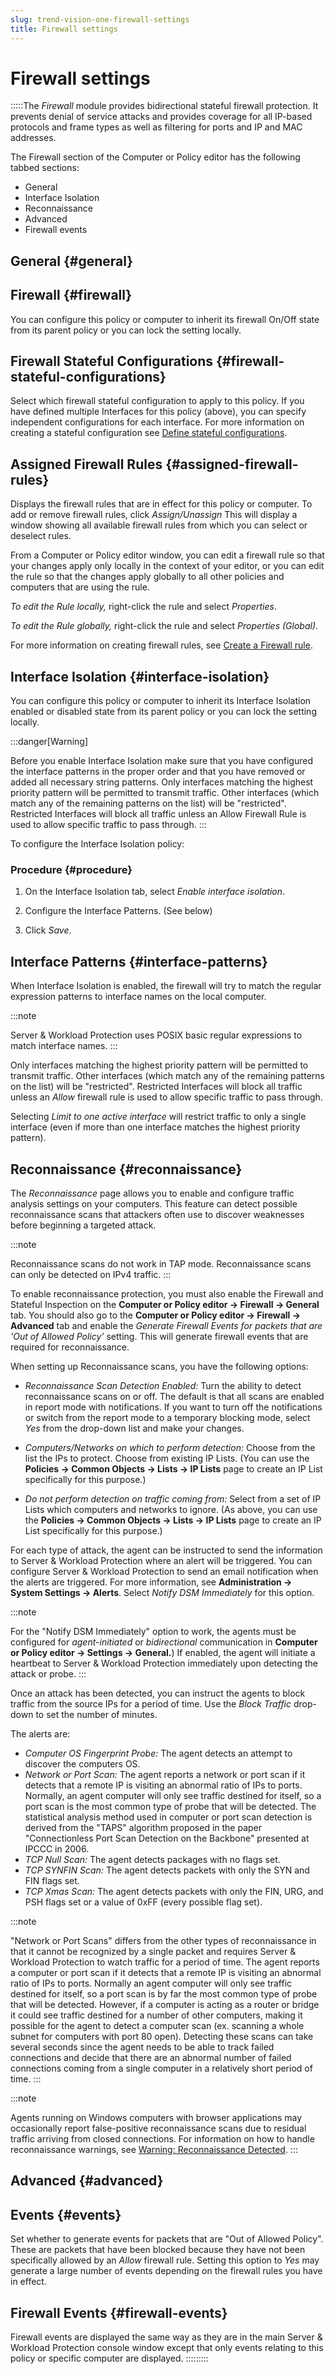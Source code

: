 ```yaml
---
slug: trend-vision-one-firewall-settings
title: Firewall settings
---
```

# Firewall settings

:::::The *Firewall* module provides bidirectional stateful firewall protection. It prevents denial of service attacks and provides coverage for all IP-based protocols and frame types as well as filtering for ports and IP and MAC addresses.

The Firewall section of the Computer or Policy editor has the following tabbed sections:

- General
- Interface Isolation
- Reconnaissance
- Advanced
- Firewall events

## General {#general}

## Firewall {#firewall}

You can configure this policy or computer to inherit its firewall On/Off state from its parent policy or you can lock the setting locally.

## Firewall Stateful Configurations {#firewall-stateful-configurations}

Select which firewall stateful configuration to apply to this policy. If you have defined multiple Interfaces for this policy (above), you can specify independent configurations for each interface. For more information on creating a stateful configuration see [Define stateful configurations](define-stateful-firewall.mdx).

## Assigned Firewall Rules {#assigned-firewall-rules}

Displays the firewall rules that are in effect for this policy or computer. To add or remove firewall rules, click *Assign/Unassign* This will display a window showing all available firewall rules from which you can select or deselect rules.

From a Computer or Policy editor window, you can edit a firewall rule so that your changes apply only locally in the context of your editor, or you can edit the rule so that the changes apply globally to all other policies and computers that are using the rule.

*To edit the Rule locally,* right-click the rule and select *Properties*.

*To edit the Rule globally,* right-click the rule and select *Properties (Global)*.

For more information on creating firewall rules, see [Create a Firewall rule](create-firewall-rule.mdx).

## Interface Isolation {#interface-isolation}

You can configure this policy or computer to inherit its Interface Isolation enabled or disabled state from its parent policy or you can lock the setting locally.

:::danger[Warning]

Before you enable Interface Isolation make sure that you have configured the interface patterns in the proper order and that you have removed or added all necessary string patterns. Only interfaces matching the highest priority pattern will be permitted to transmit traffic. Other interfaces (which match any of the remaining patterns on the list) will be "restricted". Restricted Interfaces will block all traffic unless an Allow Firewall Rule is used to allow specific traffic to pass through.
:::

To configure the Interface Isolation policy:

### Procedure {#procedure}

1.  On the Interface Isolation tab, select *Enable interface isolation*.

2.  Configure the Interface Patterns. (See below)

3.  Click *Save*.

## Interface Patterns {#interface-patterns}

When Interface Isolation is enabled, the firewall will try to match the regular expression patterns to interface names on the local computer.

:::note

Server & Workload Protection uses POSIX basic regular expressions to match interface names.
:::

Only interfaces matching the highest priority pattern will be permitted to transmit traffic. Other interfaces (which match any of the remaining patterns on the list) will be "restricted". Restricted Interfaces will block all traffic unless an *Allow* firewall rule is used to allow specific traffic to pass through.

Selecting *Limit to one active interface* will restrict traffic to only a single interface (even if more than one interface matches the highest priority pattern).

## Reconnaissance {#reconnaissance}

The *Reconnaissance* page allows you to enable and configure traffic analysis settings on your computers. This feature can detect possible reconnaissance scans that attackers often use to discover weaknesses before beginning a targeted attack.

:::note

Reconnaissance scans do not work in TAP mode. Reconnaissance scans can only be detected on IPv4 traffic.
:::

To enable reconnaissance protection, you must also enable the Firewall and Stateful Inspection on the **Computer or Policy editor → Firewall → General** tab. You should also go to the **Computer or Policy editor → Firewall → Advanced** tab and enable the *Generate Firewall Events for packets that are 'Out of Allowed Policy'* setting. This will generate firewall events that are required for reconnaissance.

When setting up Reconnaissance scans, you have the following options:

- *Reconnaissance Scan Detection Enabled:* Turn the ability to detect reconnaissance scans on or off. The default is that all scans are enabled in report mode with notifications. If you want to turn off the notifications or switch from the report mode to a temporary blocking mode, select *Yes* from the drop-down list and make your changes.

- *Computers/Networks on which to perform detection:* Choose from the list the IPs to protect. Choose from existing IP Lists. (You can use the **Policies → Common Objects → Lists → IP Lists** page to create an IP List specifically for this purpose.)

- *Do not perform detection on traffic coming from:* Select from a set of IP Lists which computers and networks to ignore. (As above, you can use the **Policies → Common Objects → Lists → IP Lists** page to create an IP List specifically for this purpose.)

For each type of attack, the agent can be instructed to send the information to Server & Workload Protection where an alert will be triggered. You can configure Server & Workload Protection to send an email notification when the alerts are triggered. For more information, see **Administration → System Settings → Alerts**. Select *Notify DSM Immediately* for this option.

:::note

For the "Notify DSM Immediately" option to work, the agents must be configured for *agent-initiated* or *bidirectional* communication in **Computer or Policy editor → Settings → General.**) If enabled, the agent will initiate a heartbeat to Server & Workload Protection immediately upon detecting the attack or probe.
:::

Once an attack has been detected, you can instruct the agents to block traffic from the source IPs for a period of time. Use the *Block Traffic* drop-down to set the number of minutes.

The alerts are:

- *Computer OS Fingerprint Probe:* The agent detects an attempt to discover the computers OS.
- *Network or Port Scan:* The agent reports a network or port scan if it detects that a remote IP is visiting an abnormal ratio of IPs to ports. Normally, an agent computer will only see traffic destined for itself, so a port scan is the most common type of probe that will be detected. The statistical analysis method used in computer or port scan detection is derived from the "TAPS" algorithm proposed in the paper "Connectionless Port Scan Detection on the Backbone" presented at IPCCC in 2006.
- *TCP Null Scan:* The agent detects packages with no flags set.
- *TCP SYNFIN Scan:* The agent detects packets with only the SYN and FIN flags set.
- *TCP Xmas Scan:* The agent detects packets with only the FIN, URG, and PSH flags set or a value of 0xFF (every possible flag set).

:::note

"Network or Port Scans" differs from the other types of reconnaissance in that it cannot be recognized by a single packet and requires Server & Workload Protection to watch traffic for a period of time. The agent reports a computer or port scan if it detects that a remote IP is visiting an abnormal ratio of IPs to ports. Normally an agent computer will only see traffic destined for itself, so a port scan is by far the most common type of probe that will be detected. However, if a computer is acting as a router or bridge it could see traffic destined for a number of other computers, making it possible for the agent to detect a computer scan (ex. scanning a whole subnet for computers with port 80 open). Detecting these scans can take several seconds since the agent needs to be able to track failed connections and decide that there are an abnormal number of failed connections coming from a single computer in a relatively short period of time.
:::

:::note

Agents running on Windows computers with browser applications may occasionally report false-positive reconnaissance scans due to residual traffic arriving from closed connections. For information on how to handle reconnaissance warnings, see [Warning: Reconnaissance Detected](warning-reconnaissance-detected.mdx).
:::

## Advanced {#advanced}

## Events {#events}

Set whether to generate events for packets that are "Out of Allowed Policy". These are packets that have been blocked because they have not been specifically allowed by an *Allow* firewall rule. Setting this option to *Yes* may generate a large number of events depending on the firewall rules you have in effect.

## Firewall Events {#firewall-events}

Firewall events are displayed the same way as they are in the main Server & Workload Protection console window except that only events relating to this policy or specific computer are displayed.
:::::::::
